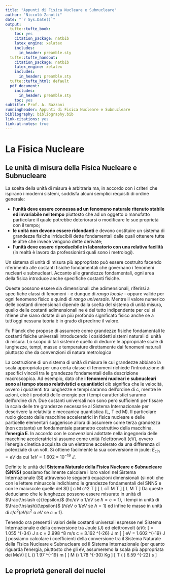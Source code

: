 ```yaml
---
title: "Appunti di Fisica Nucleare e Subnucleare"
author: "Niccolò Zanotti"
date: "`r Sys.Date()`"
output:
  tufte::tufte_book:
    toc: yes
    citation_package: natbib
    latex_engine: xelatex
    includes:
      in_header: preamble.sty
  tufte::tufte_handout:
    citation_package: natbib
    latex_engine: xelatex
    includes:
      in_header: preamble.sty
  tufte::tufte_html: default
  pdf_document:
    includes:
      in_header: preamble.sty
    toc: yes
subtitle: Prof. A. Bazzani
runningheader: Appunti di Fisica Nucleare e Subnucleare
bibliography: bibliography.bib
link-citations: yes
link-at-notes: true
---
```


# La Fisica Nucleare

## Le unità di misura della Fisica Nucleare e Subnucleare

La scelta della unità di misura è arbitraria ma, in accordo con i criteri che ispirano i moderni sistemi, soddisfa alcuni semplici requisiti di ordine generale:

-   **l'unità deve essere connessa ad un fenomeno naturale ritenuto stabile ed invariabile nel tempo** piuttosto che ad un oggetto o manufatto particolare il quale potrebbe deteriorarsi o modificare le sue proprietà con il tempo;
-   **le unità non devono essere ridondanti** e devono costituire un sistema di grandezze fisiche irriducibili dette fondamentali dalle quali ottenere tutte le altre che invece vengono dette derivate;
-   **l'unità deve essere riproducibile in laboratorio con una relativa facilità** (in realtà è lavoro da professionisti quali sono i metrologi).

Un sistema di unità di misura più appropriato può essere costruito facendo riferimento alle costanti fisiche fondamentali che governano i fenomeni nucleari e subnucleari. Accanto alle grandezze fondamentali, ogni area della fisica introduce anche specifiche costanti fisiche.

Queste possono essere sia dimensionali che adimensionali, riferirsi a specifiche classi di fenomeni - e dunque di *rango locale* - oppure valide per ogni fenomeno fisico e quindi di *rango universale*. Mentre il valore numerico delle costanti dimensionali dipende dalla scelta del sistema di unità misura, quello delle costanti adimensionali ne è del tutto indipendente per cui si ritiene che siano dotate di un più profondo significato fisico anche se a tutt'oggi nessuna teoria è in grado di predirne il valore.

Fu Planck che propose di assumere come grandezze fisiche fondamentali le costanti fisiche universali introducendo i cosiddetti sistemi naturali di unità di misura. Lo scopo di tali sistemi è quello di dedurre le appropriate scale di lunghezze, tempi, masse e temperature direttamente dai fenomeni naturali piuttosto che da convenzioni di natura metrologica

<!-- [in un celebre articolo presentato nel 1899 all’accademia di Berlino, Planck sviluppò un Sistema Naturale basato sulle costanti universali G (costante di gravitazione), k (costante di Boltzmann), c (velocità della luce) ed h (costante di Planck)]. -->

La costruzione di un sistema di unità di misura le cui grandezze abbiano la scala appropriata per una certa classe di fenomeni richiede l'introduzione di specifici vincoli tra le grandezze fondamentali della descrizione macroscopica. Ad esempio, dato che **i fenomeni nucleari e subnucleari sono al tempo stesso relativistici e quantistici** ciò significa che le velocità, ovvero i quozienti tra lunghezze e tempi saranno dell'ordine di c, mentre le azioni, cioè i prodotti delle energie per i tempi caratteristici saranno dell'ordine di $\hslash$. Due costanti universali non sono però sufficienti per fissare la scala delle tre grandezze necessarie al Sistema Internazionale per descrivere la relatività e meccanica quantistica (L, T ed M). Il particolare ruolo giocato dalle macchine acceleratrici in fisica nucleare e delle particelle elementari suggerisce allora di assumere come terza grandezza (non costante) un fondamentale parametro costruttivo della macchina, **l'energia E**. In accordo con le convenzioni adottate nella ingegneria delle macchine acceleratrici si assume come unità l'elettronvolt (eV), ovvero l'energia cinetica acquisita da un elettrone accelerato da una differenza di potenziale di un volt. Si ottiene facilmente la sua conversione in joule: $E_\text{cin} = eV$ da cui $1 eV = 1.602 \times 10^{-19} \ J$.

Definite le unità del **Sistema Naturale della Fisica Nucleare e Subnucleare (SNNS)** possiamo facilmente calcolare i loro valori nel Sistema Internazionale (SI) attraverso le seguenti equazioni dimensionali (si noti che con le lettere minuscole indichiamo le grandezze fondamentali del SNNS e con le maiuscole quelle del SI)
\[
      c \sim \frac{L}{T} \qquad \epsilon \sim M c^2 \qquad \epsilon T \sim \hslash
\]
\[
       L \sim cT \qquad M \sim \frac{\epsilon}{c^2} \qquad T \sim \frac{\hslash}{\epsilon}
\]
\[
     \Longrightarrow L \sim \frac{\hslash c}{\epsilon} \qquad M \sim \frac{\epsilon}{c^2} \qquad T \sim           \frac{\hslash}{\epsilon}
\]
Da queste deduciamo che le lunghezze possono essere misurate in unità di $\frac{\hslash c}{\epsilon}$ ($\hslash c / eV$ o $1/eV$ se $ħ=c=1$), i tempi in unità di $\frac{\hslash}{\epsilon}$ ($\hslash/eV$ o $1/eV$ se $\hslash=1$) ed infine le masse in unità di $\epsilon/c^2(eV/c^2$ o $eV$ se $c=1$).

Tenendo ora presenti i valori delle costanti universali espresse nel Sistema Internazionale e della conversione tra Joule ($J$) ed elettronvolt ($eV$):
\[
    \hslash = 1.055 \times 10^{-34} J \cdot s \quad c = 2.998 \times 10^8 m/s \quad \hslash c = 3.162 \times 10^{-26} J \cdot m
\]
\[
     \qquad \quad 1 eV = 1.602 \times 10^{-19} J
\]
possiamo calcolare i coefficienti della conversione tra il Sistema Naturale della Fisica Nucleare e Subnucleare ed il Sistema Internazionale (per quanto riguarda l’energia, piuttosto che gli eV, assumeremo la scala più appropriata dei MeV)
\[
      L \sim \frac{\hslash c}{\epsilon} \qquad 1 \left(\frac{\hslash c}{MeV}\right) \sim 1.97      \times 10^{-19} m 
\]
\[
     M \sim \frac{\epsilon}{c^2} \qquad 1 \left(\frac{MeV}{c^2}\right) \sim 1.78 \times 10^{-30} Kg
\]
\[
     \frac{\hp}{\epsilon} \sim T \qquad 1 \left ( \frac{\hp}{MeV} \right) \sim 6.59 \times 10^{-22} s
\]


## Le proprietà generali dei nuclei






















